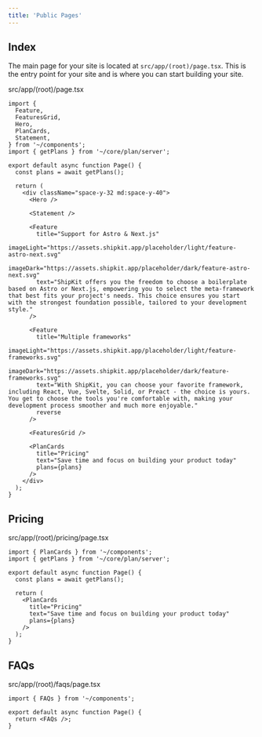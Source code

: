 ```yaml
---
title: 'Public Pages'
---
```


## Index

The main page for your site is located at `src/app/(root)/page.tsx`. This is the entry point for your site and is where you can start building your site.

<Accordion title="/">
src/app/(root)/page.tsx

```tsx
import {
  Feature,
  FeaturesGrid,
  Hero,
  PlanCards,
  Statement,
} from '~/components';
import { getPlans } from '~/core/plan/server';

export default async function Page() {
  const plans = await getPlans();

  return (
    <div className="space-y-32 md:space-y-40">
      <Hero />

      <Statement />

      <Feature
        title="Support for Astro & Next.js"
        imageLight="https://assets.shipkit.app/placeholder/light/feature-astro-next.svg"
        imageDark="https://assets.shipkit.app/placeholder/dark/feature-astro-next.svg"
        text="ShipKit offers you the freedom to choose a boilerplate based on Astro or Next.js, empowering you to select the meta-framework that best fits your project's needs. This choice ensures you start with the strongest foundation possible, tailored to your development style."
      />

      <Feature
        title="Multiple frameworks"
        imageLight="https://assets.shipkit.app/placeholder/light/feature-frameworks.svg"
        imageDark="https://assets.shipkit.app/placeholder/dark/feature-frameworks.svg"
        text="With ShipKit, you can choose your favorite framework, including React, Vue, Svelte, Solid, or Preact - the choice is yours. You get to choose the tools you're comfortable with, making your development process smoother and much more enjoyable."
        reverse
      />

      <FeaturesGrid />

      <PlanCards
        title="Pricing"
        text="Save time and focus on building your product today"
        plans={plans}
      />
    </div>
  );
}
```
</Accordion>

## Pricing

<Accordion title="/pricing">
src/app/(root)/pricing/page.tsx

```tsx
import { PlanCards } from '~/components';
import { getPlans } from '~/core/plan/server';

export default async function Page() {
  const plans = await getPlans();

  return (
    <PlanCards
      title="Pricing"
      text="Save time and focus on building your product today"
      plans={plans}
    />
  );
}
```
</Accordion>

## FAQs

<Accordion title="/faqs">
src/app/(root)/faqs/page.tsx

```tsx
import { FAQs } from '~/components';

export default async function Page() {
  return <FAQs />;
}
```
</Accordion>
